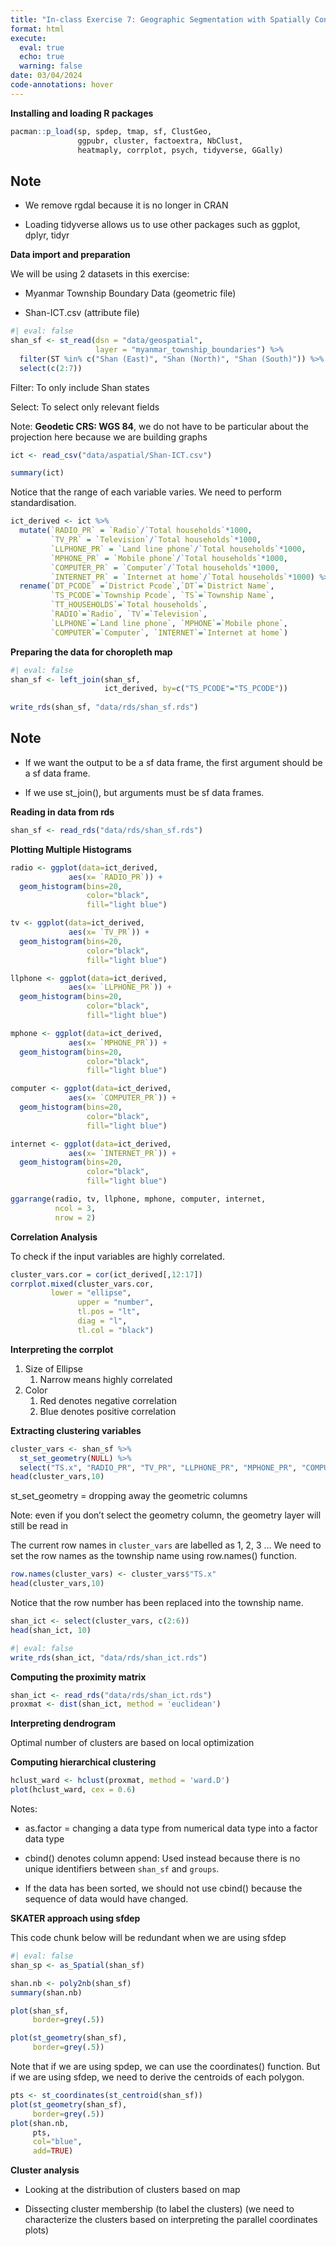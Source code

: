 ```yaml
---
title: "In-class Exercise 7: Geographic Segmentation with Spatially Constrained Cluster Analysis: sfdep methods"
format: html
execute:
  eval: true
  echo: true
  warning: false
date: 03/04/2024
code-annotations: hover
---
```


**Installing and loading R packages**

```r
pacman::p_load(sp, spdep, tmap, sf, ClustGeo, 
               ggpubr, cluster, factoextra, NbClust,
               heatmaply, corrplot, psych, tidyverse, GGally)
```

::: callout-note
## Note

-   We remove rgdal because it is no longer in CRAN

-   Loading tidyverse allows us to use other packages such as ggplot, dplyr, tidyr
:::

**Data import and preparation**

We will be using 2 datasets in this exercise:

-   Myanmar Township Boundary Data (geometric file)

-   Shan-ICT.csv (attribute file)

```r
#| eval: false
shan_sf <- st_read(dsn = "data/geospatial", 
                   layer = "myanmar_township_boundaries") %>% 
  filter(ST %in% c("Shan (East)", "Shan (North)", "Shan (South)")) %>%
  select(c(2:7))
```

Filter: To only include Shan states

Select: To select only relevant fields

Note: **Geodetic CRS: WGS 84**, we do not have to be particular about the projection here because we are building graphs

```r
ict <- read_csv("data/aspatial/Shan-ICT.csv")
```

```r
summary(ict)
```

Notice that the range of each variable varies. We need to perform standardisation.

```r
ict_derived <- ict %>%
  mutate(`RADIO_PR` = `Radio`/`Total households`*1000,
         `TV_PR` = `Television`/`Total households`*1000,
         `LLPHONE_PR` = `Land line phone`/`Total households`*1000,
         `MPHONE_PR` = `Mobile phone`/`Total households`*1000,
         `COMPUTER_PR` = `Computer`/`Total households`*1000,
         `INTERNET_PR` = `Internet at home`/`Total households`*1000) %>% 
  rename(`DT_PCODE` =`District Pcode`,`DT`=`District Name`,
         `TS_PCODE`=`Township Pcode`, `TS`=`Township Name`,
         `TT_HOUSEHOLDS`=`Total households`,
         `RADIO`=`Radio`, `TV`=`Television`, 
         `LLPHONE`=`Land line phone`, `MPHONE`=`Mobile phone`,
         `COMPUTER`=`Computer`, `INTERNET`=`Internet at home`) 
```

**Preparing the data for choropleth map**

```r
#| eval: false
shan_sf <- left_join(shan_sf, 
                     ict_derived, by=c("TS_PCODE"="TS_PCODE"))
  
write_rds(shan_sf, "data/rds/shan_sf.rds")
```

::: callout-note
## Note

-   If we want the output to be a sf data frame, the first argument should be a sf data frame.

-   If we use st_join(), but arguments must be sf data frames.
:::

**Reading in data from rds**

```r
shan_sf <- read_rds("data/rds/shan_sf.rds")
```

**Plotting Multiple Histograms**

```r
radio <- ggplot(data=ict_derived, 
             aes(x= `RADIO_PR`)) +
  geom_histogram(bins=20, 
                 color="black", 
                 fill="light blue")

tv <- ggplot(data=ict_derived, 
             aes(x= `TV_PR`)) +
  geom_histogram(bins=20, 
                 color="black", 
                 fill="light blue")

llphone <- ggplot(data=ict_derived, 
             aes(x= `LLPHONE_PR`)) +
  geom_histogram(bins=20, 
                 color="black", 
                 fill="light blue")

mphone <- ggplot(data=ict_derived, 
             aes(x= `MPHONE_PR`)) +
  geom_histogram(bins=20, 
                 color="black", 
                 fill="light blue")

computer <- ggplot(data=ict_derived, 
             aes(x= `COMPUTER_PR`)) +
  geom_histogram(bins=20, 
                 color="black", 
                 fill="light blue")

internet <- ggplot(data=ict_derived, 
             aes(x= `INTERNET_PR`)) +
  geom_histogram(bins=20, 
                 color="black", 
                 fill="light blue")

ggarrange(radio, tv, llphone, mphone, computer, internet, 
          ncol = 3, 
          nrow = 2)
```

**Correlation Analysis**

To check if the input variables are highly correlated.

```r
cluster_vars.cor = cor(ict_derived[,12:17])
corrplot.mixed(cluster_vars.cor,
         lower = "ellipse", 
               upper = "number",
               tl.pos = "lt",
               diag = "l",
               tl.col = "black")
```

**Interpreting the corrplot**

1.  Size of Ellipse
    1.  Narrow means highly correlated
2.  Color
    1.  Red denotes negative correlation
    2.  Blue denotes positive correlation

**Extracting clustering variables**

```r
cluster_vars <- shan_sf %>%
  st_set_geometry(NULL) %>%
  select("TS.x", "RADIO_PR", "TV_PR", "LLPHONE_PR", "MPHONE_PR", "COMPUTER_PR")
head(cluster_vars,10)
```

st_set_geometry = dropping away the geometric columns

Note: even if you don't select the geometry column, the geometry layer will still be read in

The current row names in `cluster_vars` are labelled as 1, 2, 3 ... We need to set the row names as the township name using row.names() function.

```r
row.names(cluster_vars) <- cluster_vars$"TS.x"
head(cluster_vars,10)
```

Notice that the row number has been replaced into the township name.

```r
shan_ict <- select(cluster_vars, c(2:6))
head(shan_ict, 10)
```

```r
#| eval: false
write_rds(shan_ict, "data/rds/shan_ict.rds")
```

**Computing the proximity matrix**

```r
shan_ict <- read_rds("data/rds/shan_ict.rds")
proxmat <- dist(shan_ict, method = 'euclidean')
```

**Interpreting dendrogram**

Optimal number of clusters are based on local optimization

**Computing hierarchical clustering**

```r
hclust_ward <- hclust(proxmat, method = 'ward.D')
plot(hclust_ward, cex = 0.6)
```

Notes:

-   as.factor = changing a data type from numerical data type into a factor data type

-   cbind() denotes column append: Used instead because there is no unique identifiers between `shan_sf` and `groups`.

-   If the data has been sorted, we should not use cbind() because the sequence of data would have changed.

**SKATER approach using sfdep**

This code chunk below will be redundant when we are using sfdep

```r
#| eval: false
shan_sp <- as_Spatial(shan_sf)
```

```r
shan.nb <- poly2nb(shan_sf)
summary(shan.nb)
```

```r
plot(shan_sf,
     border=grey(.5))
```

```r
plot(st_geometry(shan_sf),
     border=grey(.5))
```

Note that if we are using spdep, we can use the coordinates() function. But if we are using sfdep, we need to derive the centroids of each polygon.

```r
pts <- st_coordinates(st_centroid(shan_sf))
plot(st_geometry(shan_sf),
     border=grey(.5))
plot(shan.nb,
     pts,
     col="blue",
     add=TRUE)
```

**Cluster analysis**

-   Looking at the distribution of clusters based on map

-   Dissecting cluster membership (to label the clusters) (we need to characterize the clusters based on interpreting the parallel coordinates plots)
